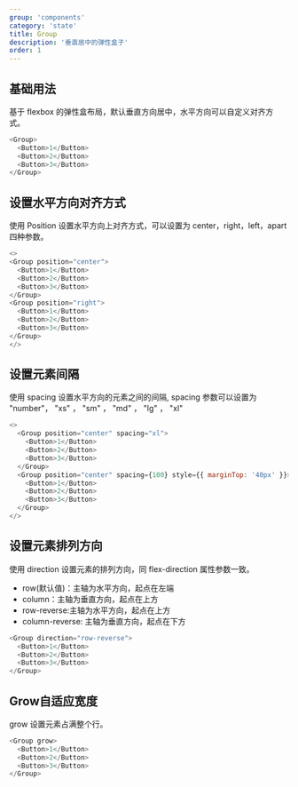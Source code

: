 ```yaml
---
group: 'components'
category: 'state'
title: Group
description: '垂直居中的弹性盒子'
order: 1
---
```


## 基础用法

基于 flexbox 的弹性盒布局，默认垂直方向居中，水平方向可以自定义对齐方式。

```js live=true
<Group>
  <Button>1</Button>
  <Button>2</Button>
  <Button>3</Button>
</Group>
```

## 设置水平方向对齐方式

使用 Position 设置水平方向上对齐方式，可以设置为 center，right，left，apart 四种参数。

```js live=true
<>
<Group position="center">
  <Button>1</Button>
  <Button>2</Button>
  <Button>3</Button>
</Group>
<Group position="right">
  <Button>1</Button>
  <Button>2</Button>
  <Button>3</Button>
</Group>
</>
```

## 设置元素间隔

使用 spacing 设置水平方向的元素之间的间隔, spacing 参数可以设置为 "number"， "xs" ， "sm" ， "md" ， "lg" ， "xl"

```js live=true
<>
  <Group position="center" spacing="xl">
    <Button>1</Button>
    <Button>2</Button>
    <Button>3</Button>
  </Group>
  <Group position="center" spacing={100} style={{ marginTop: '40px' }}>
    <Button>1</Button>
    <Button>2</Button>
    <Button>3</Button>
  </Group>
</>
```

## 设置元素排列方向

使用 direction 设置元素的排列方向，同 flex-direction 属性参数一致。
- row(默认值)：主轴为水平方向，起点在左端
- column：主轴为垂直方向，起点在上方
- row-reverse:主轴为水平方向，起点在上方
- column-reverse: 主轴为垂直方向，起点在下方

```js live=true
<Group direction="row-reverse">
  <Button>1</Button>
  <Button>2</Button>
  <Button>3</Button>
</Group>
```

## Grow自适应宽度

grow 设置元素占满整个行。

```js live=true
<Group grow>
  <Button>1</Button>
  <Button>2</Button>
  <Button>3</Button>
</Group>
```
